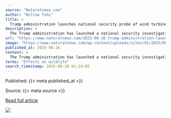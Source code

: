 ```yaml
---
source: "Naturalnews.com"
author: "Willow Tohi"
title: >
  Trump administration launches national security probe of wind turbines
description: >
  The Trump administration has launched a national security investigation into imported wind turbines and components, potentially paving the way for additional tariffs. This move, announced on August 13 by the U.S. Department of Commerce, adds to the ongoing tr…
url: "https://www.naturalnews.com/2025-08-26-trump-administration-launches-national-security-probe-wind-turbines.html"
image: "https://www.naturalnews.com/wp-content/uploads/sites/91/2025/08/Renewable-energy-wind-energy-with-windmills-4.jpeg"
published_at: 2025-08-26
content: >
  The Trump administration has launched a national security investigation into imported wind turbines and components, potentially paving the way for additional tariffs. This move, announced on August 1… [+4219 chars]
terms: "Effects on wildlife"
search_timestamp: 2025-08-28 01:24:05
---
```



Published: {{< meta published_at >}}


Source: {{< meta source >}}


[Read full article]({{< meta url >}}){target='_blank'}



![](`r rmarkdown::metadata$image[1]`)
